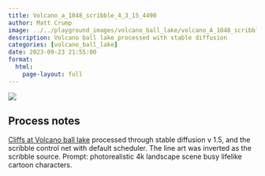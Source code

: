 ```yaml
---
title: Volcano_a_1048_scribble_4_3_15_4490
author: Matt Crump
image: ../../playground_images/volcano_ball_lake/volcano_A_1048_scribble_4_3_15_4490.jpeg
description: Volcano ball lake processed with stable diffusion
categories: [volcano_ball_lake]
date: 2023-09-23 21:55:00
format:
  html:
    page-layout: full
---
```


![](../../playground_images/volcano_ball_lake/volcano_A_1048_scribble_4_3_15_4490.jpeg)

## Process notes

[Cliffs at Volcano ball lake](https://www.crumplab.com/things/things/commissions/The_Cliffs_Of_Volcano_Ball_Lake.html) processed through stable diffusion v 1.5, and the scribble control net with default scheduler. The line art was inverted as the scribble source. Prompt: photorealistic 4k landscape scene busy lifelike cartoon characters.

